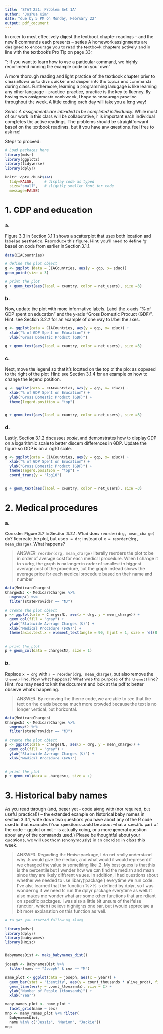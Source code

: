 ```yaml
---
title: 'STAT 231: Problem Set 1A'
author: "Joshua Kim"
date: "due by 5 PM on Monday, February 22"
output: pdf_document
---
```


In order to most effectively digest the textbook chapter readings -- and the  new R commands each presents -- series A homework assignments are designed to encourage you to read the textbook chapters actively and in line with the textbook's Pro Tip on page 33:

"\textbf{Pro Tip}: If you want to learn how to use a particular command, we highly recommend running the example code on your own" 

A more thorough reading and light practice of the textbook chapter prior to class allows us to dive quicker and deeper into the topics and commands during class.  Furthermore, learning a programming lanugage is like learning any other language -- practice, practice, practice is the key to fluency.  By having two assignments each week, I hope to encourage practice throughout the week.  A little coding each day will take you a long way!

*Series A assignments are intended to be completed individually.*  While most of our work in this class will be collaborative, it is important each individual completes the active readings.  The problems should be straightforward based on the textbook readings, but if you have any questions, feel free to ask me!

Steps to proceed:

\begin{enumerate}
\item In RStudio, go to File > Open Project, navigate to the folder with the course-content repo, select the course-content project (course-content.Rproj), and click "Open" 
\item Pull the course-content repo (e.g. using the blue-ish down arrow in the Git tab in upper right window)
\item Copy ps1A.Rmd from the course repo to your repo (see page 6 of the GitHub Classroom Guide for Stat231 if needed)
\item Close the course-content repo project in RStudio
\item Open YOUR repo project in RStudio
\item In the ps1A.Rmd file in YOUR repo, replace "YOUR NAME HERE" with your name
\item Add in your responses, committing and pushing to YOUR repo in appropriate places along the way
\item Run "Knit PDF" 
\item Upload the pdf to Gradescope.  Don't forget to select which of your pages are associated with each problem.  \textit{You will not get credit for work on unassigned pages (e.g., if you only selected the first page but your solution spans two pages, you would lose points for any part on the second page that the grader can't see).} 
\end{enumerate}

```r
# Load packages here 
library(mdsr)
library(ggplot2)
library(tidyverse)
library(dplyr)

knitr::opts_chunk$set(
  tidy=FALSE,     # display code as typed
  size="small",   # slightly smaller font for code
  message=FALSE)   
```

\newpage
# 1. GDP and education

### a. 
Figure 3.3 in Section 3.1.1 shows a scatterplot that uses both location and label as aesthetics.  Reproduce this figure.  Hint: you'll need to define 'g' based on code from earlier in Section 3.1.1.

```r
data(CIACountries)

# define the plot object
g <- ggplot (data = CIACountries, aes(y = gdp, x= educ))
geom_point(size = 3)

# print the plot 
g + geom_text(aes(label = country, color = net_users), size =3)
```

### b.
Now, update the plot with more informative labels.  Label the x-axis "% of GDP spent on education" and the y-axis "Gross Domestic Product (GDP)".  Hint: see Section 3.2.2 for an example of one way to label the axes.

```r
g <- ggplot(data = CIACountries, aes(y = gdp, x= educ)) +
  xlab("% of GDP Spent on Education") +
  ylab("Gross Domestic Product (GDP)")

g + geom_text(aes(label = country, color = net_users), size =3)

```

### c.
Next, move the legend so that it's located on the top of the plot as opposed to the right of the plot.  Hint: see Section 3.1.4 for an example on how to change the legend position.

```r
g <- ggplot(data = CIACountries, aes(y = gdp, x= educ)) +
  xlab("% of GDP Spent on Education") +
  ylab("Gross Domestic Product (GDP)") +
  theme(legend.position = "top")
  

g + geom_text(aes(label = country, color = net_users), size =3)
```

### d.
Lastly, Section 3.1.2 discusses *scale*, and demonstrates how to display GDP on a logarithmic scale to better discern differences in GDP.  Update the figure so GDP is on a log10 scale.  

```r
g <- ggplot(data = CIACountries, aes(y = gdp, x= educ)) +
  xlab("% of GDP Spent on Education") +
  ylab("Gross Domestic Product (GDP)") +
  theme(legend.position = "top") + 
  coord_trans(y = "log10")
  

g + geom_text(aes(label = country, color = net_users), size =3)
```


\newpage 
# 2. Medical procedures

### a.
Consider Figure 3.7 in Section 3.2.1.  What does `reorder(drg, mean_charge)` do?  Recreate the plot, but use `x = drg` instead of `x = reorder(drg, mean_charge)`.  What happens?

> ANSWER: `reorder(drg, mean_charge)` literally reorders the plot to be in order of average cost for each medical procedure. When I change it to x=drg, the graph is no longer in order of smallest to biggest average cost of the procedure, but the graph instead shows the average price for each medical procedure based on their name and number. 

```r
data(MedicareCharges)
ChargesNJ <- MedicareCharges %>% 
  ungroup() %>%
  filter(stateProvider == "NJ")

# create the plot object
p <- ggplot(data = ChargesNJ, aes(x = drg, y = mean_charge)) +
  geom_col(fill = "gray") +
  ylab("Statewide Average Charges ($)") + 
  xlab("Medical Procedure (DRG)") +
  theme(axis.text.x = element_text(angle = 90, hjust = 1, size = rel(0.5)))
  
  
# print the plot
p + geom_col(data = ChargesNJ, size = 1)
```

### b.
Replace `x = drg` with `x = reorder(drg, mean_charge)`, but also remove the `theme()` line.  Now what happens?  What was the purpose of the `theme()` line?  Hint: You may need to knit the document and look at the pdf to better observe what's happening.

> ANSWER:  By removing the theme code, we are able to see that the text on the x axis become much more crowded because the text is no longer vertical, but horizontal.

```r
data(MedicareCharges)
ChargesNJ <- MedicareCharges %>% 
  ungroup() %>%
  filter(stateProvider == "NJ")

# create the plot object
p <- ggplot(data = ChargesNJ, aes(x = drg, y = mean_charge)) +
  geom_col(fill = "gray") +
  ylab("Statewide Average Charges ($)") + 
  xlab("Medical Procedure (DRG)")
  
  
# print the plot
p + geom_col(data = ChargesNJ, size = 1)
```

\newpage 
# 3. Historical baby names

As you read through (and, better yet -- code along with (not required, but useful practice!)) -- the extended example on historical baby names in section 3.3.1, write down two questions you have about any of the R code used in that example.  (Your questions could be about what a specific part of the code -- ggplot or not -- is actually doing, or a more general question about any of the commands used.)  Please be thoughtful about your questions; we will use them (anonymously) in an exercise in class this week.

> ANSWER: Regarding the Hmisc package, I do not really understand why .5 would give the median, and what would it would represent if we changed the value to something like .2. My best guess is that this is the percentile but I wonder how we can find the median and mean since they are likely different values. 
In addition, I had questions about whether we needed to use libary('package') everytime we run code. I've also learned that the function %>% is defined by dplyr, so I was wondering if we need to run the dplyr package everytime as well. It also makes me wonder what are some other functions that are reliant on specific packages. I was also a little bit unsure of the ifelse function, which I believe highlights one bar, but I would appreciate a bit more explanation on this function as well.

```r
# to get you started following along

library(mdsr)
library(dplyr)
library(babynames)
library(Hmisc)


BabynamesDist <- make_babynames_dist()

joseph <- BabynamesDist %>%
  filter(name == "Joseph" & sex == "M")

name_plot <- ggplot(data = joseph, aes(x = year)) +
  geom_bar(stat = "identity", aes(y = count_thousands * alive_prob), fill = "#b2d7e9", color = "white") + 
  geom_line(aes(y = count_thousands), size = 2) +
  ylab("Number of People (thousands)") + 
  xlab("Year")

many_names_plot <- name_plot + 
  facet_grid(name ~ sex)
mnp <- many_names_plot %+% filter(
  BabynamesDist, 
  name %in% c("Jessie", "Marion", "Jackie"))
mnp
```




